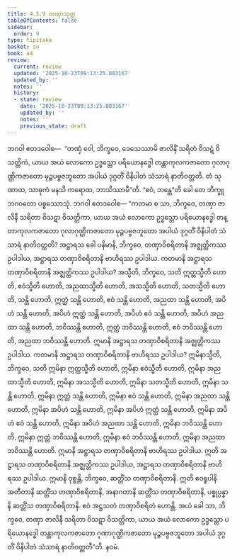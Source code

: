 ```yaml
---
title: 4.5.9 တဏှာသုတ္တ
tableOfContents: false
sidebar:
  order: 9
type: tipitaka
basket: su
book: a4
review:
  current: review
  updated: '2025-10-23T09:13:25.883167'
  updated_by: ''
  notes: ''
  history:
  - state: review
    date: '2025-10-23T09:13:25.883167'
    updated_by: ''
    notes: ''
    previous_state: draft
---
```



<ReviewStatus review={frontmatter.review} showDetails={true} />

<HypothesisAnnotation frontmatter={frontmatter} />

<DynamicBreadcrumb />

<Division number="199" book="a4" e="ch" v="15" p="532">

<Paragraph number="1280" book="a4">
ဘဂဝါ ဧတဒဝေါစ—  “တဏှံ ဝေါ, ဘိက္ခဝေ, ဒေသေဿာမိ ဇာလိနိံ သရိတံ ဝိသဋံ ဝိသတ္တိကံ, ယာယ အယံ လောကော ဥဒ္ဓသ္တော ပရိယောနဒ္ဓေါ တန္တာကုလကဇာတော ဂုလာဂုဏ္ဌိကဇာတော မုဉ္ဇပဗ္ဗဇဘူတော အပါယံ ဒုဂ္ဂတိံ ဝိနိပါတံ သံသာရံ နာတိဝတ္တတိ. တံ သုဏာထ, သာဓုကံ မနသိ ကရောထ, ဘာသိဿာမီ”တိ. “ဧဝံ, ဘန္တေ”တိ ခေါ တေ ဘိက္ခူ ဘဂဝတော ပစ္စဿောသုံ. ဘဂဝါ ဧတဒဝေါစ—
</Paragraph>

<Paragraph number="1281" book="a4">
“ကတမာ စ သာ, ဘိက္ခဝေ, တဏှာ ဇာလိနီ သရိတာ ဝိသဋာ ဝိသတ္တိကာ, ယာယ အယံ လောကော ဥဒ္ဓသ္တော ပရိယောနဒ္ဓေါ တန္တာကုလကဇာတော ဂုလာဂုဏ္ဌိကဇာတော မုဉ္ဇပဗ္ဗဇဘူတော အပါယံ ဒုဂ္ဂတိံ ဝိနိပါတံ သံသာရံ နာတိဝတ္တတိ? အဋ္ဌာရသ ခေါ ပနိမာနိ, ဘိက္ခဝေ, တဏှာဝိစရိတာနိ အဇ္ဈတ္တိကဿ ဥပါဒါယ, အဋ္ဌာရသ တဏှာဝိစရိတာနိ ဗာဟိရဿ ဥပါဒါယ.
</Paragraph>

<Paragraph number="1282" book="a4">
ကတမာနိ အဋ္ဌာရသ တဏှာဝိစရိတာနိ အဇ္ဈတ္တိကဿ ဥပါဒါယ? အသ္မီတိ, ဘိက္ခဝေ, သတိ ဣတ္ထသ္မီတိ ဟောတိ, ဧဝံသ္မီတိ ဟောတိ, အညထာသ္မီတိ ဟောတိ, အသသ္မီတိ ဟောတိ, သတသ္မီတိ ဟောတိ, သန္တိ ဟောတိ, ဣတ္ထံ သန္တိ ဟောတိ, ဧဝံ သန္တိ ဟောတိ, အညထာ သန္တိ ဟောတိ, အပိဟံ သန္တိ ဟောတိ, အပိဟံ ဣတ္ထံ သန္တိ ဟောတိ, အပိဟံ ဧဝံ သန္တိ ဟောတိ, အပိဟံ အညထာ သန္တိ ဟောတိ, ဘဝိဿန္တိ ဟောတိ, ဣတ္ထံ ဘဝိဿန္တိ ဟောတိ, ဧဝံ ဘဝိဿန္တိ ဟောတိ, အညထာ ဘဝိဿန္တိ ဟောတိ. ဣမာနိ အဋ္ဌာရသ တဏှာဝိစရိတာနိ အဇ္ဈတ္တိကဿ ဥပါဒါယ.
</Paragraph>

<Paragraph number="1283" book="a4">
ကတမာနိ အဋ္ဌာရသ တဏှာဝိစရိတာနိ ဗာဟိရဿ ဥပါဒါယ? ဣမိနာသ္မီတိ, ဘိက္ခဝေ, သတိ ဣမိနာ ဣတ္ထသ္မီတိ ဟောတိ, ဣမိနာ ဧဝံသ္မီတိ ဟောတိ, ဣမိနာ အညထာသ္မီတိ ဟောတိ, ဣမိနာ အသသ္မီတိ ဟောတိ, ဣမိနာ သတသ္မီတိ ဟောတိ, ဣမိနာ သန္တိ ဟောတိ, ဣမိနာ ဣတ္ထံ သန္တိ ဟောတိ, ဣမိနာ ဧဝံ သန္တိ ဟောတိ, ဣမိနာ အညထာ သန္တိ ဟောတိ, ဣမိနာ အပိဟံ သန္တိ ဟောတိ, ဣမိနာ အပိဟံ ဣတ္ထံ သန္တိ ဟောတိ, ဣမိနာ အပိဟံ ဧဝံ သန္တိ ဟောတိ, ဣမိနာ အပိဟံ အညထာ သန္တိ ဟောတိ, ဣမိနာ ဘဝိဿန္တိ ဟောတိ, ဣမိနာ ဣတ္ထံ ဘဝိဿန္တိ ဟောတိ, ဣမိနာ ဧဝံ ဘဝိဿန္တိ ဟောတိ, ဣမိနာ အညထာ ဘဝိဿန္တိ ဟောတိ. ဣမာနိ အဋ္ဌာရသ တဏှာဝိစရိတာနိ ဗာဟိရဿ ဥပါဒါယ.
</Paragraph>

<Paragraph number="1284" book="a4">
ဣတိ အဋ္ဌာရသ တဏှာဝိစရိတာနိ အဇ္ဈတ္တိကဿ ဥပါဒါယ, အဋ္ဌာရသ တဏှာဝိစရိတာနိ ဗာဟိရဿ ဥပါဒါယ. ဣမာနိ ဝုစ္စန္တိ, ဘိက္ခဝေ, ဆတ္တိံသ တဏှာဝိစရိတာနိ. ဣတိ ဧဝရူပါနိ အတီတာနိ ဆတ္တိံသ တဏှာဝိစရိတာနိ, အနာဂတာနိ ဆတ္တိံသ တဏှာဝိစရိတာနိ, ပစ္စုပ္ပန္နာနိ ဆတ္တိံသ တဏှာဝိစရိတာနိ. ဧဝံ အဋ္ဌသတံ တဏှာဝိစရိတံ ဟောန္တိ.
</Paragraph>

<Paragraph number="1285" book="a4">
အယံ ခေါ သာ, ဘိက္ခဝေ, တဏှာ ဇာလိနီ သရိတာ ဝိသဋာ ဝိသတ္တိကာ, ယာယ အယံ လောကော ဥဒ္ဓသ္တော ပရိယောနဒ္ဓေါ တန္တာကုလကဇာတော ဂုဏာဂုဏ္ဌိကဇာတော မုဉ္ဇပဗ္ဗဇဘူတော အပါယံ ဒုဂ္ဂတိံ ဝိနိပါတံ သံသာရံ နာတိဝတ္တတီ”တိ.

</Paragraph>
</Division>

<Paragraph number="1286" type="center" book="a4">
နဝမံ.
</Paragraph>